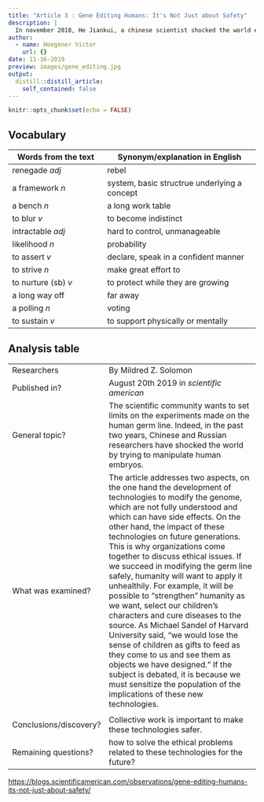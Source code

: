 ```yaml
---
title: "Article 3 : Gene Editing Humans: It's Not Just about Safety"
description: |
  In november 2018, He Jiankui, a chinese scientist shocked the world editing two embryos and letting them grow. A community of scientists got together to fix guidelines for human germ line editing that scientists have to follow.
author:
  - name: Hoegener Victor
    url: {}
date: 11-16-2019
preview: images/gene_editing.jpg
output:
  distill::distill_article:
    self_contained: false
---
```


```r
knitr::opts_chunk$set(echo = FALSE)
```


## Vocabulary

| Words from the text | Synonym/explanation in English |
| ------------------- | ------------------------------ |
| renegade *adj*  | rebel                   |
| a framework *n*                   | system, basic structrue underlying a concept         |
| a bench *n*                    |  a long work table        |
| to blur *v*                    | to become indistinct         |
| intractable *adj*                    | hard to control, unmanageable         |
| likelihood *n*                    | probability         |
| to assert *v*                   | declare, speak in a confident manner         |
| to strive *n*                    | make great effort to         |
| to nurture (sb) *v*                   | to protect while they are growing         |
| a long way off                    | far away         |
| a polling *n*                   | voting         |
| to sustain *v*                    | to support physically or mentally        |

## Analysis table

|                              |                                                                     |
| ---------------------------- | ------------------------------------------------------------------- |
| Researchers                  | By Mildred Z. Solomon                        |
| Published in?                | August 20th 2019 in *scientific american*                                                      |
| General topic?               | The scientific community wants to set limits on the experiments made on the human germ line. Indeed, in the past two years, Chinese and Russian researchers have shocked the world by trying to manipulate human embryos.                      |
| What was examined?       | The article addresses two aspects, on the one hand the development of technologies to modify the genome, which are not fully understood and which can have side effects. On the other hand, the impact of these technologies on future generations. This is why organizations come together to discuss ethical issues. If we succeed in modifying the germ line safely, humanity will want to apply it unhealthily. For example, it will be possible to "strengthen" humanity as we want, select our children's characters and cure diseases to the source. As Michael Sandel of Harvard University said, "we would lose the sense of children as gifts to feed as they come to us and see them as objects we have designed." If the subject is debated, it is because we must sensitize the population of the implications of these new technologies.
     |
| Conclusions/discovery?       | Collective work is important to make these technologies safer.       |
| Remaining questions?         | how to solve the ethical problems related to these technologies for the future?       |


<https://blogs.scientificamerican.com/observations/gene-editing-humans-its-not-just-about-safety/>


